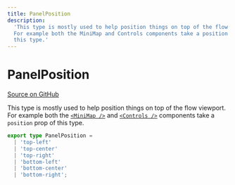 ```yaml
---
title: PanelPosition
description:
  'This type is mostly used to help position things on top of the flow viewport.
  For example both the MiniMap and Controls components take a position prop of
  this type.'
---
```


# PanelPosition

[Source on GitHub](https://github.com/xyflow/xyflow/blob/v11/packages/core/src/types/general.ts/#L270)

This type is mostly used to help position things on top of the flow viewport. For
example both the [`<MiniMap />`](/api-reference/components/minimap) and
[`<Controls />`](/api-reference/components/controls) components take a `position`
prop of this type.

```ts
export type PanelPosition =
  | 'top-left'
  | 'top-center'
  | 'top-right'
  | 'bottom-left'
  | 'bottom-center'
  | 'bottom-right';
```
